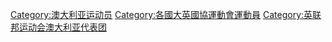 [[Category:澳大利亚运动员|Category:澳大利亚运动员]]
[[Category:各國大英國協運動會運動員|Category:各國大英國協運動會運動員]]
[[Category:英联邦运动会澳大利亚代表团|Category:英联邦运动会澳大利亚代表团]]